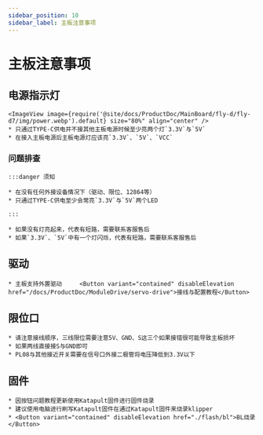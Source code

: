 ```yaml
---
sidebar_position: 10
sidebar_label: 主板注意事项
---
```






# 主板注意事项

## 电源指示灯
    <ImageView image={require('@site/docs/ProductDoc/MainBoard/fly-d/fly-d7/img/power.webp').default} size="80%" align="center" />
    * 只通过TYPE-C供电并不接其他主板电源时候至少亮两个灯`3.3V`与`5V`
    * 在接入主板电源后主板电源灯应该亮`3.3V`、`5V`、`VCC`

### 问题排查


    :::danger 须知

    * 在没有任何外接设备情况下（驱动、限位、12864等）
    * 只通过TYPE-C供电至少会常亮`3.3V`与`5V`两个LED

    :::

    * 如果没有灯亮起来，代表有短路，需要联系客服售后
    * 如果`3.3V`、`5V`中有一个灯闪烁，代表有短路，需要联系客服售后

## 驱动

    * 主板支持外置驱动     <Button variant="contained" disableElevation href="/docs/ProductDoc/ModuleDrive/servo-drive">接线与配置教程</Button>

## 限位口

    * 请注意接线顺序，三线限位需要注意5V、GND、S这三个如果接错很可能导致主板损坏
    * 如果两线直接接S与GND即可
    * PL08与其他接近开关需要在信号口外接二极管将电压降低到3.3V以下

## 固件

    * 因按钮问题教程更新使用Katapult固件进行固件烧录
    * 建议使用电脑进行刷写Katapult固件在通过Katapult固件来烧录klipper
    * <Button variant="contained" disableElevation href="./flash/bl">BL烧录</Button>